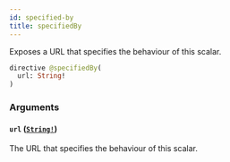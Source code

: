```yaml
---
id: specified-by
title: specifiedBy
---
```


Exposes a URL that specifies the behaviour of this scalar.

```graphql
directive @specifiedBy(
  url: String!
)
```

### Arguments

#### `url` ([`String!`](/developers/shared-apis/adminidentity-api/graphql/reference/scalars/string))

The URL that specifies the behaviour of this scalar.
